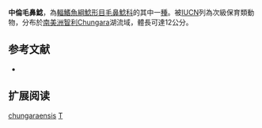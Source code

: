 {{Speciesbox
| name = 中倫毛鼻鯰
| image = 
| image_width = 
| status = VU
| status_system = IUCN3.1
| genus = Trichomycterus
| species = chungaraensis
| authority = [[Arratia|Arratia]], 1983
| synonyms = *''Trichomycterus chungarensis''<br /><small>Arratia, 1983</small>
}}

'''中倫毛鼻鯰'''，為[[輻鰭魚綱|輻鰭魚綱]][[鯰形目|鯰形目]][[毛鼻鯰科|毛鼻鯰科]]的其中一[[種|種]]。被[[IUCN|IUCN]]列為次級保育類動物，分布於[[南美洲|南美洲]][[智利|智利]]Chungara湖流域，體長可達12公分。

== 参考文献 ==
*{{FishBase_species|genus=Trichomycterus|species=chungaraensis|year=2011|month=12}}

== 扩展阅读 ==
{{refbegin}}
{{wikispecies-inline|Trichomycterus chungaraensis|中倫毛鼻鯰}}
{{refend}}
{{Taxonbar|from=Q3232385}}

[[Category:毛鼻鯰属|chungaraensis]]
[[Category:1983年描述的魚類|T]]

{{鯰形目小作品}}
